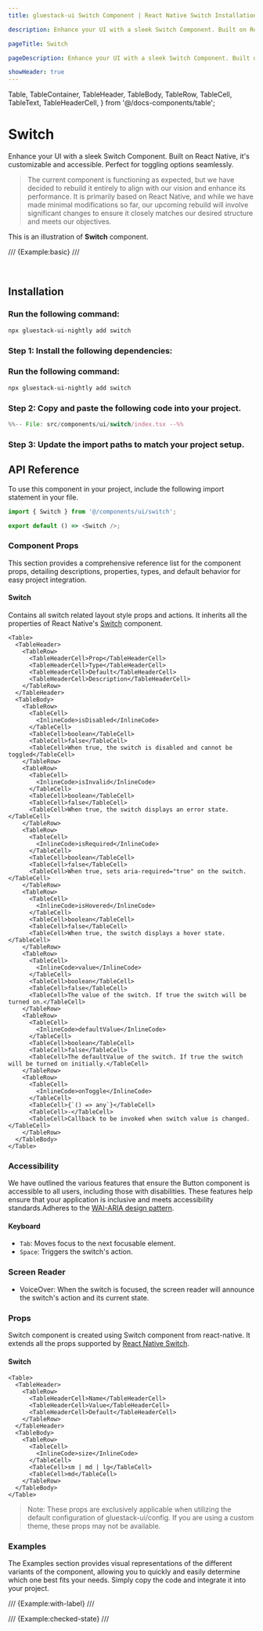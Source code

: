 ```yaml
---
title: gluestack-ui Switch Component | React Native Switch Installation, Usage & API

description: Enhance your UI with a sleek Switch Component. Built on React Native, it's customizable and accessible. Perfect for toggling options seamlessly.

pageTitle: Switch

pageDescription: Enhance your UI with a sleek Switch Component. Built on React Native, it's customizable and accessible. Perfect for toggling options seamlessly.

showHeader: true
---
```


  Table,
  TableContainer,
  TableHeader,
  TableBody,
  TableRow,
  TableCell,
  TableText,
  TableHeaderCell,
} from '@/docs-components/table';

# Switch

Enhance your UI with a sleek Switch Component. Built on React Native, it's customizable and accessible. Perfect for toggling options seamlessly.

> The current component is functioning as expected, but we have decided to rebuild it entirely to align with our vision and enhance its performance. It is primarily based on React Native, and while we have made minimal modifications so far, our upcoming rebuild will involve significant changes to ensure it closely matches our desired structure and meets our objectives.

This is an illustration of **Switch** component.

/// {Example:basic} ///

<br />

## Installation

<Tabs >
  <TabItem label="CLI">
     
### Run the following command:
  ```bash
  npx gluestack-ui-nightly add switch
  ```
  </TabItem>
  <TabItem label="Manual">

### Step 1: Install the following dependencies:

### Run the following command:

```bash
npx gluestack-ui-nightly add switch
```

### Step 2: Copy and paste the following code into your project.

```jsx
%%-- File: src/components/ui/switch/index.tsx --%%
```

### Step 3: Update the import paths to match your project setup.

</TabItem>
</Tabs>

## API Reference

To use this component in your project, include the following import statement in your file.

```ts
import { Switch } from '@/components/ui/switch';
```

<AnatomyImage
  mobileUrl="https://i.imgur.com/p6ndTjn.png"
  webUrl="https://i.imgur.com/rDy1AOi.png"
  classNameStyle="aspect-[513/298] md:aspect-[736/182]"
/>

```ts
export default () => <Switch />;
```

### Component Props

This section provides a comprehensive reference list for the component props, detailing descriptions, properties, types, and default behavior for easy project integration.

#### Switch

Contains all switch related layout style props and actions.
It inherits all the properties of React Native's [Switch](https://reactnative.dev/docs/switch) component.

    <Table>
      <TableHeader>
        <TableRow>
          <TableHeaderCell>Prop</TableHeaderCell>
          <TableHeaderCell>Type</TableHeaderCell>
          <TableHeaderCell>Default</TableHeaderCell>
          <TableHeaderCell>Description</TableHeaderCell>
        </TableRow>
      </TableHeader>
      <TableBody>
        <TableRow>
          <TableCell>
            <InlineCode>isDisabled</InlineCode>
          </TableCell>
          <TableCell>boolean</TableCell>
          <TableCell>false</TableCell>
          <TableCell>When true, the switch is disabled and cannot be toggled</TableCell>
        </TableRow>
        <TableRow>
          <TableCell>
            <InlineCode>isInvalid</InlineCode>
          </TableCell>
          <TableCell>boolean</TableCell>
          <TableCell>false</TableCell>
          <TableCell>When true, the switch displays an error state.</TableCell>
        </TableRow>
        <TableRow>
          <TableCell>
            <InlineCode>isRequired</InlineCode>
          </TableCell>
          <TableCell>boolean</TableCell>
          <TableCell>false</TableCell>
          <TableCell>When true, sets aria-required="true" on the switch.</TableCell>
        </TableRow>
        <TableRow>
          <TableCell>
            <InlineCode>isHovered</InlineCode>
          </TableCell>
          <TableCell>boolean</TableCell>
          <TableCell>false</TableCell>
          <TableCell>When true, the switch displays a hover state.</TableCell>
        </TableRow>
        <TableRow>
          <TableCell>
            <InlineCode>value</InlineCode>
          </TableCell>
          <TableCell>boolean</TableCell>
          <TableCell>false</TableCell>
          <TableCell>The value of the switch. If true the switch will be turned on.</TableCell>
        </TableRow>
        <TableRow>
          <TableCell>
            <InlineCode>defaultValue</InlineCode>
          </TableCell>
          <TableCell>boolean</TableCell>
          <TableCell>false</TableCell>
          <TableCell>The defaultValue of the switch. If true the switch will be turned on initially.</TableCell>
        </TableRow>
        <TableRow>
          <TableCell>
            <InlineCode>onToggle</InlineCode>
          </TableCell>
          <TableCell>{`() => any`}</TableCell>
          <TableCell>-</TableCell>
          <TableCell>Callback to be invoked when switch value is changed.</TableCell>
        </TableRow>
      </TableBody>
    </Table>

### Accessibility

We have outlined the various features that ensure the Button component is accessible to all users, including those with disabilities. These features help ensure that your application is inclusive and meets accessibility standards.Adheres to the [WAI-ARIA design pattern](https://www.w3.org/WAI/ARIA/apg/patterns/switch/).

#### Keyboard

- `Tab`: Moves focus to the next focusable element.
- `Space`: Triggers the switch's action.

### Screen Reader

- VoiceOver: When the switch is focused, the screen reader will announce the switch's action and its current state.

### Props

Switch component is created using Switch component from react-native. It extends all the props supported by [React Native Switch](https://reactnative.dev/docs/switch#props).

#### Switch

    <Table>
      <TableHeader>
        <TableRow>
          <TableHeaderCell>Name</TableHeaderCell>
          <TableHeaderCell>Value</TableHeaderCell>
          <TableHeaderCell>Default</TableHeaderCell>
        </TableRow>
      </TableHeader>
      <TableBody>
        <TableRow>
          <TableCell>
            <InlineCode>size</InlineCode>
          </TableCell>
          <TableCell>sm | md | lg</TableCell>
          <TableCell>md</TableCell>
        </TableRow>
      </TableBody>
    </Table>

> Note: These props are exclusively applicable when utilizing the default configuration of gluestack-ui/config. If you are using a custom theme, these props may not be available.

### Examples

The Examples section provides visual representations of the different variants of the component, allowing you to quickly and easily determine which one best fits your needs. Simply copy the code and integrate it into your project.

/// {Example:with-label} ///

/// {Example:checked-state} ///
